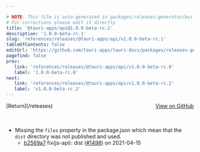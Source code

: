 ```yaml
---

# NOTE: This file is auto-generated in packages/releases-generator/build.ts
# For corrections please edit it directly
title: '@tauri-apps/api@1.0.0-beta-rc.1'
description: '1.0.0-beta-rc.1'
slug: 'references/releases/@tauri-apps/api/v1.0.0-beta-rc.1'
tableOfContents: false
editUrl: 'https://github.com/tauri-apps/tauri-docs/packages/releases-generator/build.ts'
pagefind: false
prev:
   link: 'references/releases/@tauri-apps/api/v1.0.0-beta-rc.0'
   label: '1.0.0-beta-rc.0'
next:
   link: 'references/releases/@tauri-apps/api/v1.0.0-beta-rc.2'
   label: 'v1.0.0-beta-rc.2'
---
```


			

<ReleaseSidebar slug="references/releases/@tauri-apps/api"  packageName="@tauri-apps/api" />

<div style="margin-bottom:3rem; display: flex; justify-content: space-between; align-items: center"><span>[Return](/releases)</span><span><a href="https://github.com/tauri-apps/tauri/releases/tag/@tauri-apps/api-v1.0.0-beta-rc.1">View on GitHub</a></span></div>

- Missing the `files` property in the package.json which mean that the `dist` directory was not published and used.
  - [b2569a7](https://www.github.com/tauri-apps/tauri/commit/b2569a729a3caa88bdba62abc31f0665e1323aaa) fix(js-api): dist ([#1498](https://www.github.com/tauri-apps/tauri/pull/1498)) on 2021-04-15

